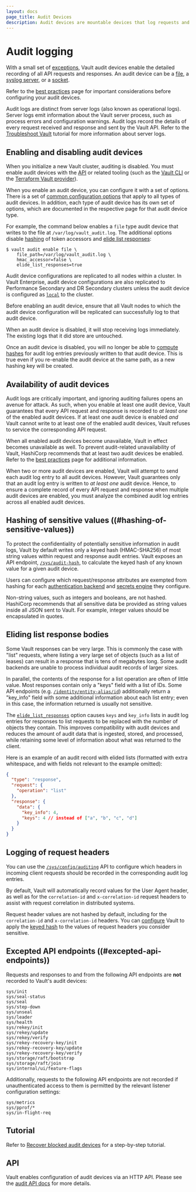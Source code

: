 ```yaml
---
layout: docs
page_title: Audit Devices
description: Audit devices are mountable devices that log requests and responses in Vault.
---
```


# Audit logging

With a small set of [exceptions](#excepted-api-endpoints), Vault audit devices enable the detailed recording of all API requests and responses. An audit device can be a [file](/vault/docs/audit/file), a [syslog server](/vault/docs/audit/syslog), or a [socket](/vault/docs/audit/socket).

Refer to the [best practices](/vault/docs/audit/best-practices) page for important considerations before configuring your audit devices.

Audit logs are distinct from server logs (also known as operational logs). Server logs emit information about the Vault server process, such as process errors and configuration warnings. Audit logs record the details of every request received and response and sent by the Vault API. Refer to the [Troubleshoot Vault](/vault/tutorials/monitoring/troubleshooting-vault#vault-server-logs) tutorial for more information about server logs.

## Enabling and disabling audit devices

When you initialize a new Vault cluster, auditing is disabled. You must enable audit devices with the [API](/vault/api-docs/system/audit#enable-audit-device) or related tooling (such as the [Vault CLI](/vault/docs/commands/audit/enable) or the [Terraform Vault provider](/vault/docs/configuration/programmatic-management)).

When you enable an audit device, you can configure it with a set of options. There is a set of [common configuration options](/vault/api-docs/system/audit#common-configuration-options) that apply to all types of audit devices. In addition, each type of audit device has its own set of options, which are documented in the respective page for that audit device type.

For example, the command below enables a `file` type audit device that writes to the file at `/var/log/vault_audit.log`. The additional options disable [hashing](#hashing-of-sensitive-values) of token accessors and [elide list responses](#eliding-list-response-bodies):

```shell-session
$ vault audit enable file \
    file_path=/var/log/vault_audit.log \
    hmac_accessor=false \
    elide_list_responses=true
```

Audit device configurations are replicated to all nodes within a cluster. In Vault Enterprise, audit device configurations are also replicated to Performance Secondary and DR Secondary clusters unless the audit device is configured as [`local`](/vault/api-docs/system/audit#local) to the cluster.

<Note>
  Before enabling an audit device, ensure that all Vault nodes to which the audit device configuration will be replicated can successfully log to that audit device.
</Note>

When an audit device is disabled, it will stop receiving logs immediately. The existing logs that it did store are untouched.

<Warning>
  Once an audit device is disabled, you will no longer be able to <a href="#hashing-of-sensitive-values">compute hashes</a> for audit log entries previously written to that audit device. This is true even if you re-enable the audit device at the same path, as a new hashing key will be created.
</Warning>

## Availability of audit devices  

Audit logs are critically important, and ignoring auditing failures opens an avenue for attack. As such, when you enable at least one audit device, Vault guarantees that every API request and response is recorded to *at least one* of the enabled audit devices. If at least one audit device is enabled *and* Vault cannot write to at least one of the enabled audit devices, Vault refuses to service the corresponding API request.

<Note>
  When all enabled audit devices become unavailable, Vault in effect becomes unavailable as well. To prevent audit-related unavailability of Vault, HashiCorp recommends that at least two audit devices be enabled. Refer to the <a href="/vault/docs/audit/best-practices">best practices</a> page for additional information.
</Note>

When two or more audit devices are enabled, Vault will attempt to send each audit log entry to all audit devices. However, Vault guarantees only that an audit log entry is written to *at least one* audit device. Hence, to ensure a complete record of every API request and response when multiple audit devices are enabled, you must analyze the combined audit log entries across all enabled audit devices.

## Hashing of sensitive values ((#hashing-of-sensitive-values))

To protect the confidentiality of potentially sensitive information in audit logs, Vault by default writes only a keyed hash (HMAC-SHA256) of most string values within request and response audit entries. Vault exposes an API endpoint, [`/sys/audit-hash`](/vault/api-docs/system/audit-hash), to calculate the keyed hash of any known value for a given audit device.

Users can configure which request/response attributes are exempted from hashing for each [authentication backend](/vault/docs/commands/auth/tune) and [secrets engine](/vault/docs/commands/secrets/tune) they configure.

<Note>
  Non-string values, such as integers and booleans, are not hashed. HashiCorp recommends that all sensitive data be provided as string values inside all JSON sent to Vault. For example, integer values should be encapsulated in quotes.
</Note>

## Eliding list response bodies

Some Vault responses can be very large. This is commonly the case with "list" requests, where listing a very large set of objects (such as a list of leases) can result in a response that is tens of megabytes long. Some audit backends are unable to process individual audit records of larger sizes.

In parallel, the contents of the response for a list operation are often of little value. Most responses contain only a "keys" field with a list of IDs. Some API endpoints (e.g. [`/identity/entity-alias/id`](/vault/api-docs/secret/identity/entity-alias#list-entity-aliases-by-id)) additionally return a "key\_info" field with some additional information about each list entry; even in this case, the information returned is usually not sensitive.

The [`elide_list_responses`](/vault/api-docs/system/audit#elide_list_responses) option causes `keys` and `key_info` lists in audit log entries for responses to list requests to be replaced with the number of objects they contain. This improves compatibility with audit devices and reduces the amount of audit data that is ingested, stored, and processed, while retaining some level of information about what was returned to the client.

Here is an example of an audit record with elided lists (formatted with extra whitespace, and with fields not relevant to the example omitted):

```json
{
  "type": "response",
  "request": {
    "operation": "list"
  },
  "response": {
    "data": {
      "key_info": 4,
      "keys": 4 // instead of ["a", "b", "c", "d"]
    }
  }
}
```

## Logging of request headers

You can use the [`/sys/config/auditing`](/vault/api-docs/system/config-auditing#create-update-audit-request-header) API to configure which headers in incoming client requests should be recorded in the corresponding audit log entries.

By default, Vault will automatically record values for the User Agent header, as well as for the `correlation-id` and `x-correlation-id` request headers to assist with request correlation in distributed systems.

<Note>
  Request header values are not hashed by default, including for the <code>correlation-id</code> and <code>x-correlation-id</code> headers. You can <a href="/vault/api-docs/system/config-auditing#hmac">configure</a> Vault to apply the <a href="#hashing-of-sensitive-values">keyed hash</a> to the values of request headers you consider sensitive.
</Note>

## Excepted API endpoints ((#excepted-api-endpoints))

Requests and responses to and from the following API endpoints are **not** recorded to Vault's audit devices:

```
sys/init
sys/seal-status
sys/seal
sys/step-down
sys/unseal
sys/leader
sys/health
sys/rekey/init
sys/rekey/update
sys/rekey/verify
sys/rekey-recovery-key/init
sys/rekey-recovery-key/update
sys/rekey-recovery-key/verify
sys/storage/raft/bootstrap
sys/storage/raft/join
sys/internal/ui/feature-flags
```

Additionally, requests to the following API endpoints are not recorded if unauthenticated access to them is permitted by the relevant listener configuration settings:

```
sys/metrics
sys/pprof/*
sys/in-flight-req
```

## Tutorial

Refer to [Recover blocked audit devices](/vault/tutorials/monitoring/blocked-audit-devices) for a step-by-step tutorial.

## API

Vault enables configuration of audit devices via an HTTP API. Please see the [audit API docs](/vault/api-docs/system/audit) for more details.
